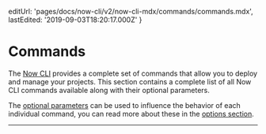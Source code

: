 

  editUrl: 'pages/docs/now-cli/v2/now-cli-mdx/commands/commands.mdx',
  lastEdited: '2019-09-03T18:20:17.000Z'
}

# Commands

The [Now CLI](/download) provides a complete set of commands that allow you to deploy and manage your projects. This section contains a complete list of all Now CLI commands available along with their optional parameters.

The [optional parameters](#options) can be used to influence the behavior of each individual command, you can read more about these in the [options section](#options).

<HR />

<NowCerts />
<NowDeploy />
<NowDev />
<NowDNS />
<NowDomains />
<NowHelp />
<NowInit />
<NowInspect />
<NowList />
<NowLogin />
<NowLogout />
<NowLogs />
<NowRemove />
<NowSecrets />
<NowSwitch />
<NowTeams />
<NowWhoami />

